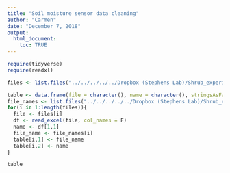 ```yaml
---
title: "Soil moisture sensor data cleaning"
author: "Carmen"
date: "December 7, 2018"
output: 
  html_document:
    toc: TRUE
---
```


```r
require(tidyverse)
require(readxl)
```

```r
files <- list.files("../../../../../Dropbox (Stephens Lab)/Shrub_experiment/Data/soil_moisture_data/", pattern = ".xls", full.names = T)
```

```r
table <- data.frame(file = character(), name = character(), stringsAsFactors = F)
file_names <- list.files("../../../../../Dropbox (Stephens Lab)/Shrub_experiment/Data/soil_moisture_data/", pattern = ".xls", full.names = F)
for(i in 1:length(files)){
  file <- files[i]
  df <- read_excel(file, col_names = F)
  name <- df[1,1]
  file_name <- file_names[i]
  table[i,1] <- file_name
  table[i,2] <- name
}
```

```r
table
```

